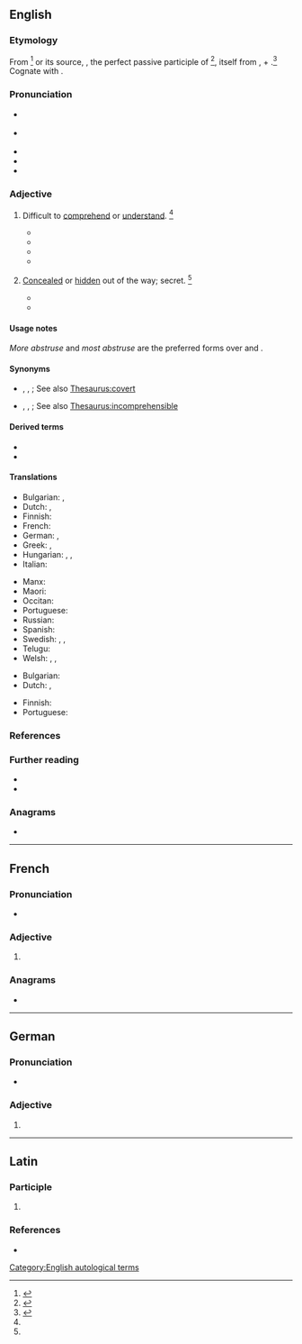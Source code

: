 ==English==

===Etymology===
{{root|en|ine-pro|*trewd-}}
From {{bor|en|fr|abstrus}}<ref name=SOED>{{R:SOED5|page=10}}</ref> or its source, {{bor|en|la|abstrūsus||hidden, concealed}}, the perfect passive participle of {{m|la|abstrūdō||conceal, to push away}}<ref name=WI3>{{R:MW3 1976|page=8}}</ref>, itself from {{m|la|ab}}, {{m|la|abs||away}} + {{m|la|trūdō||thrust, push}}.<ref name=RHD>{{R:RHCD|page=7}}</ref> Cognate with {{cog|de|abstrus}}.

===Pronunciation===
* {{a|RP}} {{IPA|en|/əbˈstɹuːs/}}
* {{a|GA}} {{IPA|en|/æbˈstɹus/|/əb-/}}
* {{rhymes|en|uːs}}
* {{hyphenation|en|ab|struse}}
* {{audio|en|LL-Q1860 (eng)-Vealhurl-abstruse.wav |Audio (UK)}}

===Adjective===
{{en-adj|er|more}}

# Difficult to [[comprehend]] or [[understand]]. {{defdate|from late 16th c.}}<ref name=SOED/>
#: {{synonyms|en|esoteric|obscure|recondite}}
#* {{quote-book|en|author=Bishop John Hooper|chapter=Curiosity|title=A Declaration of the Ten Holy Comaundementes of Almygthye God|year=1548|page=218|passage=[...] at the end of his cogitacions / fyndithe more '''abſtruſe''', and doutfull obiections thē at the beginning [...]}}
#* {{RQ:Newton Mathematical Principles|volume=II|chapter=Moon's Motion|page=4|passage=Thoſe propoſitions relating to the Moon's motion, which are demonſtrated in the ''[[w:Philosophiæ Naturalis Principia Mathematica|Principia]]'' [by {{w|Isaac Newton}}], do generally depend on calculations very intricate and '''abſtruſe''', the truth of which is not eaſily examined, even by thoſe that are moſt skilful; [...]}}
#* {{quote-book|en|year=1748|author=David Hume|chapter=An Enquiry concerning Human Understanding|title=Essays and Treatises on Several Subjects|url=https://books.google.com/books?id=URNIAAAAMAAJ|edition=new|volume=II|location=London|publisher=T. Cadell|year_published=1772|section=section I|page=4|passage=It is certain that the eaſy and obvious philoſophy will always, with the generality of mankind, have the preference above the accurate and '''abſtruſe''' ; and by many will be recommended, not only as more agreeable, but more uſeful than the other.}}
#* {{quote-book|en|year=1854|author=[[w:Henry Hart Milman|Henry Hart Milman]]|chapter=Pelagianism|title=History of Latin Christianity|volume=I|location=London|publisher=John Murray|section=book II|passage=A second rescript followed, commanding all bishops not merely to subscribe to the dominant opinions on these profound and '''abstruse''' topics, but to condemn their authors, Pelagius and Cœlestius, as irreclaimable heretics, and this under pain of deprivation and banishment.}}
# {{lb|en|obsolete}} [[conceal|Concealed]] or [[hidden]] out of the way; secret. {{defdate|from late 16th c. until mid 18th c.}}<ref name=SOED/>
#* {{quote-book|en|year=1612|author=[[w:Thomas Shelton (translator)|Thomas Shelton]], transl.|type=translation|by={{w|Miguel de Cervantes}}|title=The History of the Valorous and Wittie Knight-Errant Don-Quixote Of the Mancha|url=https://books.google.com/books?id=dgCNj8Bo1e8C|location=London|publisher={{w|William Stansby}} for [[w:Edward Blount|Ed[ward] Blount]]|section=part 4|chapter=XV|page=500|passage=O who is he that could carrie newes to our olde father, that thou wert but aliue, although thou wert hidden in the moſt '''abſtruſe''' dungeons of Barbarie ; for his riches, my brothers and mine would fetch thee from thence.}}
#* {{RQ:Milton Paradise Lost|book=V|lines=709–714|passage=[...] Mean while th’ Eternal eye, whoſe ſight diſcernes / '''Abſtruſeſt''' thoughts, from forth his holy Mount / And from within the golden Lamps that burne / Nightly before him, ſaw without their light / Rebellion riſing, ſaw in whom, how ſpred / Among the ſons of Morn, what multitudes / Were banded to oppoſe his high Decree [...]}}

====Usage notes====
''More abstruse'' and ''most abstruse'' are the preferred forms over {{m|en|abstruser}} and {{m|en|abstrusest}}.

====Synonyms====
* {{sense|concealed}} {{l|en|clandestine}}, {{l|en|secret}}, {{l|en|surreptitious}}; See also [[Thesaurus:covert]]
* {{sense|difficult to comprehend}} {{l|en|esoteric}}, {{l|en|obscure}}, {{l|en|recondite}}; See also [[Thesaurus:incomprehensible]]

====Derived terms====
* {{l|en|abstrusely}}
* {{l|en|abstruseness}}

====Translations====
{{trans-top|difficult to comprehend}}
* Bulgarian: {{t+|bg|неясен}}, {{t|bg|труден за разбиране}}
* Dutch: {{t+|nl|onbevattelijk}}, {{t+|nl|ondoorgrondelijk}}
* Finnish: {{t+|fi|vaikeaselkoinen}}
* French: {{t+|fr|abstrus}}
* German: {{t+|de|abstrus}}, {{t+|de|unfassbar}}
* Greek: {{t+|el|δυσνόητος|m}}, {{t+|el|ασαφής|m}}
* Hungarian: {{t|hu|obskúrus}}, {{t+|hu|elvont}}, {{t+|hu|homályos}}
* Italian: {{t+|it|astruso}}
{{trans-mid}}
* Manx: {{t|gv|neuvaghtal}}
* Maori: {{t|mi|ākahukahu}}
* Occitan: {{t|oc|abstrús}}
* Portuguese: {{t+|pt|abstruso|m}}
* Russian: {{t+|ru|мудрёный|m}}
* Spanish: {{t+|es|abstruso}}
* Swedish: {{t+|sv|svårfattlig}}, {{t+|sv|dunkel}}, {{t+|sv|abstrus}}
* Telugu: {{t+|te|గూఢము}}
* Welsh: {{t+|cy|astrus}}, {{t+|cy|cymhleth}}, {{t+|cy|dyrys}}
{{trans-bottom}}

{{trans-top|(obsolete) concealed}}
* Bulgarian: {{t+|bg|скрит}}
* Dutch: {{t+|nl|verborgen}}, {{t+|nl|versluierd}}
{{trans-mid}}
* Finnish: {{t+|fi|piilotettu}}
* Portuguese: {{t+|pt|abstruso}}
{{trans-bottom}}

===References===
<references/>

===Further reading===
* {{R:Webster 1913}}
* {{R:Century 1911}}

===Anagrams===
* {{anagrams|en|a=abersstu|Staubers|Straubes|surbates|surbeats}}

[[Category:English autological terms]]

----

==French==

===Pronunciation===
* {{audio|fr|LL-Q150 (fra)-Lyokoï-abstruse.wav|Audio}}

===Adjective===
{{head|fr|adjective form}}

# {{feminine singular of|fr|abstrus}}

===Anagrams===
* {{l|fr|arbustes}}

----

==German==

===Pronunciation===
* {{audio|de|De-abstruse.ogg|Audio}}

===Adjective===
{{head|de|adjective form}}

# {{de-adj form of|abstrus}}

----

==Latin==

===Participle===
{{la-part-form|abstrūse}}

# {{inflection of|la|abstrūsus||voc|m|s}}

===References===
* {{R:L&S}}